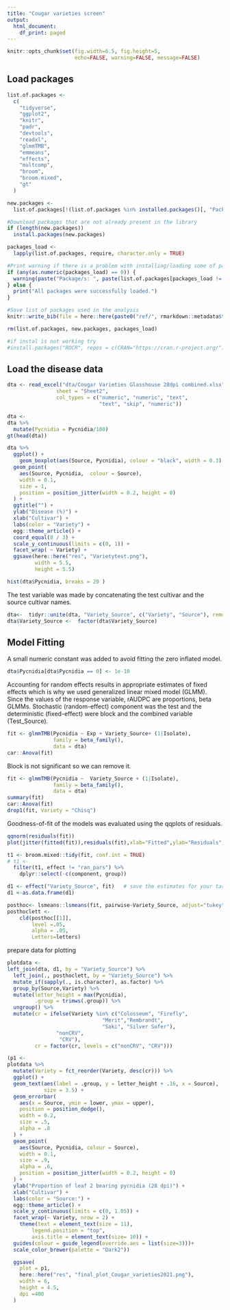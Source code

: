 ```yaml
---
title: "Cougar varieties screen"
output:
  html_document:
    df_print: paged
---
```

```r
knitr::opts_chunk$set(fig.width=6.5, fig.height=5,
                      echo=FALSE, warning=FALSE, message=FALSE)
```

## Load packages
```r
list.of.packages <-
  c(
    "tidyverse",
    "ggplot2",
    "knitr",
    "padr",
    "devtools",
    "readxl",
    "glmmTMB",
    "emmeans",
    "effects",
    "multcomp",
    "broom",
    "broom.mixed",
    "gt"
  )

new.packages <-
  list.of.packages[!(list.of.packages %in% installed.packages()[, "Package"])]

#Download packages that are not already present in the library
if (length(new.packages))
  install.packages(new.packages)

packages_load <-
  lapply(list.of.packages, require, character.only = TRUE)

#Print warning if there is a problem with installing/loading some of packages
if (any(as.numeric(packages_load) == 0)) {
  warning(paste("Package/s: ", paste(list.of.packages[packages_load != TRUE], sep = ", "), "not loaded!"))
} else {
  print("All packages were successfully loaded.")
}

#Save list of packages used in the analysis
knitr::write_bib(file = here::here(paste0("ref/", rmarkdown::metadata$title,"packages.bib")))

rm(list.of.packages, new.packages, packages_load)

#if instal is not working try 
#install.packages("ROCR", repos = c(CRAN="https://cran.r-project.org/"))
```
  
## Load the disease data
```r
dta <- read_excel("dta/Cougar Varieties Glasshouse 28dpi combined.xlsx", 
                sheet = "Sheet2",
                col_types = c("numeric", "numeric", "text", 
                              "text", "skip", "numeric"))

dta <-
dta %>% 
  mutate(Pycnidia = Pycnidia/100)
gt(head(dta))
```



```r
dta %>%
  ggplot() +
    geom_boxplot(aes(Source, Pycnidia), colour = "black", width = 0.3) +
  geom_point(
    aes(Source, Pycnidia,  colour = Source),
    width = 0.1,
    size = 1,
    position = position_jitter(width = 0.2, height = 0)
  ) +
  ggtitle("") +
  ylab("Disease (%)") +
  xlab("Cultivar") +
  labs(color = "Variety") +
  egg::theme_article() +
  coord_equal(8 / 3) +
  scale_y_continuous(limits = c(0, 1)) +
  facet_wrap( ~ Variety) +
  ggsave(here::here("res", "Varietytest.png"),
         width = 5.5,
         height = 5.5)
```



```r
hist(dta$Pycnidia, breaks = 20 )

```


The test variable was made by concatenating the test cultivar and the source cultivar names. 
```r
dta<-  tidyr::unite(dta, "Variety_Source", c("Variety", "Source"), remove = FALSE)
dta$Variety_Source <-  factor(dta$Variety_Source)

```


## Model Fitting 
A small numeric constant was added to avoid fitting the zero inflated model. 
```r
dta$Pycnidia[dta$Pycnidia == 0] <- 1e-10

```


Accounting for random effects results in appropriate estimates of fixed effects which is why we used generalized linear mixed model (GLMM). Since the values of the response variable, rAUDPC are proportions, beta GLMMs. Stochastic (random-effect) component was the test and the deterministic (fixed-effect) were block and the combined variable (Test_Source). 
```r
fit <- glmmTMB(Pycnidia ~ Exp + Variety_Source+ (1|Isolate), 
               family = beta_family(), 
               data = dta)
car::Anova(fit)

```


Block is not significant so we can remove it.
```r
fit <- glmmTMB(Pycnidia ~  Variety_Source + (1|Isolate), 
               family = beta_family(), 
               data = dta)
summary(fit)
car::Anova(fit)
drop1(fit, Variety = "Chisq")
```


Goodness-of-fit of the models was evaluated using the qqplots of residuals. 
```r
qqnorm(residuals(fit))
plot(jitter(fitted(fit)),residuals(fit),xlab="Fitted",ylab="Residuals")
```



```r
t1 <- broom.mixed::tidy(fit, conf.int = TRUE)
# t1 <-  
  filter(t1, effect != "ran_pars") %>% 
    dplyr::select(-c(component, group))

```

```r
d1 <- effect("Variety_Source", fit)   # save the estimates for your target effect
d1 <-as.data.frame(d1)
```



```r
posthoc<- lsmeans::lsmeans(fit, pairwise~Variety_Source, adjust="tukey")
posthoclett <- 
    cld(posthoc[[1]], 
        level =.05,
        alpha = .05,
        Letters=letters)

```


prepare data for plotting
```r
plotdata <- 
left_join(dta, d1, by = "Variety_Source") %>%
  left_join(., posthoclett, by = "Variety_Source") %>%
  mutate_if(sapply(., is.character), as.factor) %>%
  group_by(Source,Variety) %>%
  mutate(letter_height = max(Pycnidia),
         .group = trimws(.group)) %>%
  ungroup() %>% 
  mutate(cr = ifelse(Variety %in% c("Colosseum", "Firefly",
                               "Merit","Rembrandt",
                               "Saki", "Silver Sufer"), 
                "nonCRV",
                 "CRV"),
         cr = factor(cr, levels = c("nonCRV", "CRV")))

```

```r
(p1 <- 
plotdata %>%
  mutate(Variety = fct_reorder(Variety, desc(cr))) %>%
  ggplot() +
  geom_text(aes(label = .group, y = letter_height + .16, x = Source),
            size = 3.5) +
  geom_errorbar(
    aes(x = Source, ymin = lower, ymax = upper),
    position = position_dodge(),
    width = 0.2,
    size = .5,
    alpha = .8
  ) +
  geom_point(
    aes(Source, Pycnidia, colour = Source),
    width = 0.1,
    size = .9,
    alpha = .6,
    position = position_jitter(width = 0.2, height = 0)
  ) +
  ylab("Proportion of leaf 2 bearing pycnidia (28 dpi)") +
  xlab("Cultivar") +
  labs(color = "Source:") +
  egg::theme_article() +
  scale_y_continuous(limits = c(0, 1.05)) +
  facet_wrap(~ Variety, nrow = 2) +
    theme(text = element_text(size = 11),
        legend.position = "top",
        axis.title = element_text(size= 10)) +
  guides(colour = guide_legend(override.aes = list(size=3)))+
  scale_color_brewer(palette = "Dark2"))

  ggsave(
    plot = p1,
    here::here("res", "final_plot_Cougar_varieties2021.png"),
    width = 6,
    height = 4.5,
    dpi =400
  )
```
